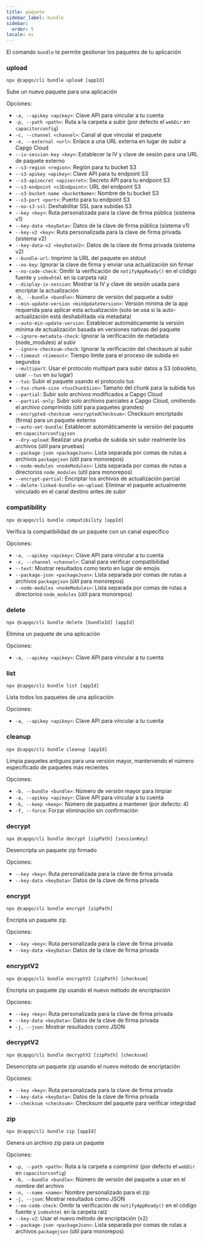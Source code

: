 ```yaml
---
title: paquete
sidebar_label: bundle
sidebar:
  order: 5
locale: es
---
```


El comando `bundle` te permite gestionar los paquetes de tu aplicación

### upload

`npx @capgo/cli bundle upload [appId]`

Sube un nuevo paquete para una aplicación

Opciones:

- `-a, --apikey <apikey>`: Clave API para vincular a tu cuenta
- `-p, --path <path>`: Ruta a la carpeta a subir (por defecto el `webDir` en `capacitorconfig`)
- `-c, --channel <channel>`: Canal al que vincular el paquete
- `-e, --external <url>`: Enlace a una URL externa en lugar de subir a Capgo Cloud
- `--iv-session-key <key>`: Establecer la IV y clave de sesión para una URL de paquete externo
- `--s3-region <region>`: Región para tu bucket S3
- `--s3-apikey <apikey>`: Clave API para tu endpoint S3
- `--s3-apisecret <apisecret>`: Secreto API para tu endpoint S3
- `--s3-endpoint <s3Endpoint>`: URL del endpoint S3
- `--s3-bucket-name <bucketName>`: Nombre de tu bucket S3
- `--s3-port <port>`: Puerto para tu endpoint S3
- `--no-s3-ssl`: Deshabilitar SSL para subidas S3
- `--key <key>`: Ruta personalizada para la clave de firma pública (sistema v1)
- `--key-data <keyData>`: Datos de la clave de firma pública (sistema v1)
- `--key-v2 <key>`: Ruta personalizada para la clave de firma privada (sistema v2)
- `--key-data-v2 <keyDataV2>`: Datos de la clave de firma privada (sistema v2)
- `--bundle-url`: Imprimir la URL del paquete en stdout
- `--no-key`: Ignorar la clave de firma y enviar una actualización sin firmar
- `--no-code-check`: Omitir la verificación de `notifyAppReady()` en el código fuente y `indexhtml` en la carpeta raíz
- `--display-iv-session`: Mostrar la IV y clave de sesión usada para encriptar la actualización
- `-b, --bundle <bundle>`: Número de versión del paquete a subir
- `--min-update-version <minUpdateVersion>`: Versión mínima de la app requerida para aplicar esta actualización (solo se usa si la auto-actualización está deshabilitada vía metadata)
- `--auto-min-update-version`: Establecer automáticamente la versión mínima de actualización basada en versiones nativas del paquete
- `--ignore-metadata-check`: Ignorar la verificación de metadata (node_modules) al subir
- `--ignore-checksum-check`: Ignorar la verificación del checksum al subir
- `--timeout <timeout>`: Tiempo límite para el proceso de subida en segundos
- `--multipart`: Usar el protocolo multipart para subir datos a S3 (obsoleto, usar `--tus` en su lugar)
- `--tus`: Subir el paquete usando el protocolo tus
- `--tus-chunk-size <tusChunkSize>`: Tamaño del chunk para la subida tus
- `--partial`: Subir solo archivos modificados a Capgo Cloud
- `--partial-only`: Subir solo archivos parciales a Capgo Cloud, omitiendo el archivo comprimido (útil para paquetes grandes)
- `--encrypted-checksum <encryptedChecksum>`: Checksum encriptado (firma) para un paquete externo
- `--auto-set-bundle`: Establecer automáticamente la versión del paquete en `capacitorconfigjson`
- `--dry-upload`: Realizar una prueba de subida sin subir realmente los archivos (útil para pruebas)
- `--package-json <packageJson>`: Lista separada por comas de rutas a archivos `packagejson` (útil para monorepos)
- `--node-modules <nodeModules>`: Lista separada por comas de rutas a directorios `node_modules` (útil para monorepos)
- `--encrypt-partial`: Encriptar los archivos de actualización parcial
- `--delete-linked-bundle-on-upload`: Eliminar el paquete actualmente vinculado en el canal destino antes de subir

### compatibility

`npx @capgo/cli bundle compatibility [appId]`

Verifica la compatibilidad de un paquete con un canal específico

Opciones:

- `-a, --apikey <apikey>`: Clave API para vincular a tu cuenta
- `-c, --channel <channel>`: Canal para verificar compatibilidad
- `--text`: Mostrar resultados como texto en lugar de emojis
- `--package-json <packageJson>`: Lista separada por comas de rutas a archivos `packagejson` (útil para monorepos)
- `--node-modules <nodeModules>`: Lista separada por comas de rutas a directorios `node_modules` (útil para monorepos)

### delete

`npx @capgo/cli bundle delete [bundleId] [appId]`

Elimina un paquete de una aplicación

Opciones:

- `-a, --apikey <apikey>`: Clave API para vincular a tu cuenta

### list

`npx @capgo/cli bundle list [appId]`

Lista todos los paquetes de una aplicación

Opciones:

- `-a, --apikey <apikey>`: Clave API para vincular a tu cuenta

### cleanup

`npx @capgo/cli bundle cleanup [appId]`

Limpia paquetes antiguos para una versión mayor, manteniendo el número especificado de paquetes más recientes

Opciones:

- `-b, --bundle <bundle>`: Número de versión mayor para limpiar
- `-a, --apikey <apikey>`: Clave API para vincular a tu cuenta
- `-k, --keep <keep>`: Número de paquetes a mantener (por defecto: 4)
- `-f, --force`: Forzar eliminación sin confirmación

### decrypt

`npx @capgo/cli bundle decrypt [zipPath] [sessionKey]`

Desencripta un paquete zip firmado

Opciones:

- `--key <key>`: Ruta personalizada para la clave de firma privada
- `--key-data <keyData>`: Datos de la clave de firma privada

### encrypt

`npx @capgo/cli bundle encrypt [zipPath]`

Encripta un paquete zip

Opciones:

- `--key <key>`: Ruta personalizada para la clave de firma privada
- `--key-data <keyData>`: Datos de la clave de firma privada

### encryptV2

`npx @capgo/cli bundle encryptV2 [zipPath] [checksum]`

Encripta un paquete zip usando el nuevo método de encriptación

Opciones:

- `--key <key>`: Ruta personalizada para la clave de firma privada
- `--key-data <keyData>`: Datos de la clave de firma privada
- `-j, --json`: Mostrar resultados como JSON

### decryptV2

`npx @capgo/cli bundle decryptV2 [zipPath] [checksum]`

Desencripta un paquete zip usando el nuevo método de encriptación

Opciones:

- `--key <key>`: Ruta personalizada para la clave de firma privada
- `--key-data <keyData>`: Datos de la clave de firma privada
- `--checksum <checksum>`: Checksum del paquete para verificar integridad

### zip

`npx @capgo/cli bundle zip [appId]`

Genera un archivo zip para un paquete

Opciones:

- `-p, --path <path>`: Ruta a la carpeta a comprimir (por defecto el `webDir` en `capacitorconfig`)
- `-b, --bundle <bundle>`: Número de versión del paquete a usar en el nombre del archivo
- `-n, --name <name>`: Nombre personalizado para el zip
- `-j, --json`: Mostrar resultados como JSON
- `--no-code-check`: Omitir la verificación de `notifyAppReady()` en el código fuente y `indexhtml` en la carpeta raíz
- `--key-v2`: Usar el nuevo método de encriptación (v2)
- `--package-json <packageJson>`: Lista separada por comas de rutas a archivos `packagejson` (útil para monorepos)
